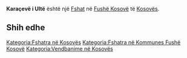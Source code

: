 {{Fshat në Kosovës
 | Emri                = Karaçevë i Ultë
| sqi_D_name = Karaçevë i Ultë
| sqi_D_FULL_NAME_RO = Karaçevë i Ultë
| sqi_D_FULL_NAME_ND_RO = Karaceve i Ulte
| sqi_D_SORT_NAME_RG = KARACEVEIULTE
| sqi_D_FULL_NAME_RG = Karaçevë i Ultë
| sqi_D_FULL_NAME_ND_RG = Karaceve i Ulte
| sqi_V_name = Karaçevë e Poshtme
| sqi_V_FULL_NAME_RO = Karaçevë e Poshtme Karaçeva e Poshtme Karaçevë e Poshtëme Kastrati i Poshtëm
| sqi_V_FULL_NAME_ND_RO = Karaceve e Poshtme Karaceva e Poshtme Karaceve e Poshteme Kastrati i Poshtem
| sqi_V_SORT_NAME_RG = KARACEVEEPOSHTME KARACEVAEPOSHTME KARACEVEEPOSHTEME KASTRATIIPOSHTEM
| sqi_V_FULL_NAME_RG = Karaçevë e Poshtme Karaçeva e Poshtme Karaçevë e Poshtëme Kastrati i Poshtëm
| sqi_V_FULL_NAME_ND_RG = Karaceve e Poshtme Karaceva e Poshtme Karaceve e Poshteme Kastrati i Poshtem
| srp_N_name = Donje Karačevo
| srp_N_FULL_NAME_RO = Donje Karačevo
| srp_N_FULL_NAME_ND_RO = Donje Karacevo
| srp_N_SORT_NAME_RG = DONJEKARACEVO
| srp_N_FULL_NAME_RG = Donje Karačevo
| srp_N_FULL_NAME_ND_RG = Donje Karacevo
| srp_NS_name = Доње Карачево
| srp_NS_FULL_NAME_RO = Доње Карачево
| srp_NS_FULL_NAME_ND_RO = Доње Карачево
| srp_NS_SORT_NAME_RG = ДОЊЕКАРАЧЕВО
| srp_NS_FULL_NAME_RG = Доње Карачево
| srp_NS_FULL_NAME_ND_RG = Доње Карачево
| srp_V_name = Donje Kačarevo
| srp_V_FULL_NAME_RO = Donje Kačarevo
| srp_V_FULL_NAME_ND_RO = Donje Kacarevo
| srp_V_SORT_NAME_RG = DONJEKACAREVO
| srp_V_FULL_NAME_RG = Donje Kačarevo
| srp_V_FULL_NAME_ND_RG = Donje Kacarevo

 | Emri (Rasa dhanore) = 
 | Figura              = 
 | Shteti              = Kosovo
 | Komuna              = Fushë Kosovë
 | Kodi postar         = 
 | Sipërfaqja          = 

 | Popullsia           = 

 | Regj. i popullsisë  = 
 | Dend. e popullsisë  = 
 | Faqja zyrtare       = 
 <!--- Koordinatat ----> 
 | Gjerësia            = 42.561389
 | Gjatësia            = 21.725
 | Lartësia            = 
}}
'''Karaçevë i Ultë''' është një [[Fshat]] në [[Fushë Kosovë]] të [[Kosovës]].

<!-- == Gjeografia == -->
<!-- == Historia == -->
<!-- == Demografia == -->
== Shih edhe ==
{{Komuna Fushë Kosovë}}
{{Kosovo-Administrata-Cung}}

[[Kategoria:Fshatra në Kosovës]]
[[Kategoria:Fshatra në Kommunes Fushë Kosovë]]
[[Kategoria:Vendbanime në Kosovës]]